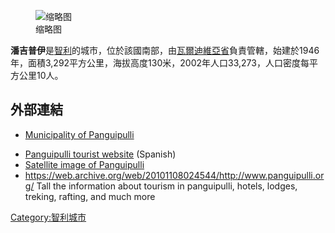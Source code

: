 [[File:Panguipulli_church.jpg|缩略图]]

'''潘吉普伊'''是[[智利|智利]]的城市，位於該國南部，由[[瓦爾迪維亞省|瓦爾迪維亞省]]負責管轄，始建於1946年，面積3,292平方公里，海拔高度130米，2002年人口33,273，人口密度每平方公里10人。

== 外部連結 ==
* {{es}} [http://www.munipangui.cl/ Municipality of Panguipulli] {{Wayback|url=http://www.munipangui.cl/ |date=20161007184559 }}
* [https://web.archive.org/web/20181025035737/http://www.panguipulli.cl/ Panguipulli tourist website] (Spanish)
* [http://www.indexmundi.com/z/?lat=-39.6333333&lon=-72.3333333&t=p&r=2140&p=panguipulli&cc=ci&c=chile Satellite image of Panguipulli] {{Wayback|url=http://www.indexmundi.com/z/?lat=-39.6333333&lon=-72.3333333&t=p&r=2140&p=panguipulli&cc=ci&c=chile |date=20181216031340 }}
* https://web.archive.org/web/20101108024544/http://www.panguipulli.org/ Tall the information about tourism in panguipulli, hotels, lodges, treking, rafting, and much more

{{Chile-geo-stub}}

[[Category:智利城市|Category:智利城市]]